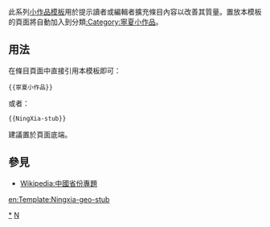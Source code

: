 <includeonly></includeonly><noinclude>{{template doc page viewed directly}}</noinclude>
<!-- 在本行下編輯模板說明 -->
此系列[[:Category:小作品模板|小作品模板]]用於提示讀者或編輯者擴充條目內容以改善其質量。置放本模板的頁面將自動加入到分類[[:Category:寧夏小作品]]。
== 用法 ==
在條目頁面中直接引用本模板即可：
<pre>{{寧夏小作品}}
</pre>
或者：
<pre>{{NingXia-stub}}
</pre>
建議置於頁面底端。
== 參見 ==
* [[Wikipedia:中國省份專題]]
<includeonly>
<!-- 本行下加入模板的分類 -->
[[Category:寧夏小作品|*]]
[[Category:中國地理小作品模板|N]]
<!-- 本行下加入模板的跨語言鏈接 -->
[[en:Template:Ningxia-geo-stub]]
</includeonly>